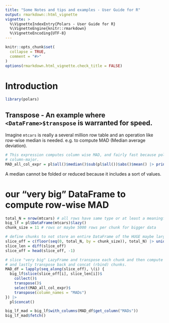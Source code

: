 ```yaml
---
title: "Some Notes and tips and examples - User Guide for R"
output: rmarkdown::html_vignette
vignette: >
  %\VignetteIndexEntry{Polars - User Guide for R}
  %\VignetteEngine{knitr::rmarkdown}
  %\VignetteEncoding{UTF-8}
---
```


```r
knitr::opts_chunk$set(
  collapse = TRUE,
  comment = "#>"
)
options(rmarkdown.html_vignette.check_title = FALSE)
```



# Introduction

```r
library(polars)
```


## Transpose - An example where `<DataFrame>$transpose` is warranted for speed.

Imagine `mtcars` is really a several million row table and an operation like row-wise median
is needed. e.g. to compute MAD (Median average deviation). 
```r
# This expression computes column wise MAD, and fairly fast because polars mem lay-out is
# column-major.
MAD_all_col_expr = pl$all()$median()$sub(pl$all())$abs()$mean() |> print()
```


A median cannot be folded or reduced because it includes a sort of values.

# our "very big" DataFrame to compute row-wise MAD
```r
total_N = nrow(mtcars) # all rows have same type or at least a meaningful shared supertype
big_lf = pl$DataFrame(mtcars)$lazy()
chunk_size = 11 # rows or maybe 5000 rows per chunk for bigger data

# define chunks to not store an entire DataFrame of the HUGE maybe larger than memory LazyFrame.
slice_off = c(floor(seq(0, total_N, by = chunk_size)), total_N) |> unique()
slice_len = diff(slice_off)
slice_off = head(slice_off, -1)

# slice "very big" LazyFrame and transpose each chunk and then compute MAD on columns
# and lastly transpose back and concat (rbind) chunks.
MAD_df = lapply(seq_along(slice_off), \(i) {
  big_lf$slice(slice_off[i], slice_len[i])$
    collect()$
    transpose()$
    select(MAD_all_col_expr)$
    transpose(column_names = "MADs")
}) |>
  pl$concat()

big_lf_mad = big_lf$with_columns(MAD_df$get_column("MADs"))
big_lf_mad$fetch()

```



